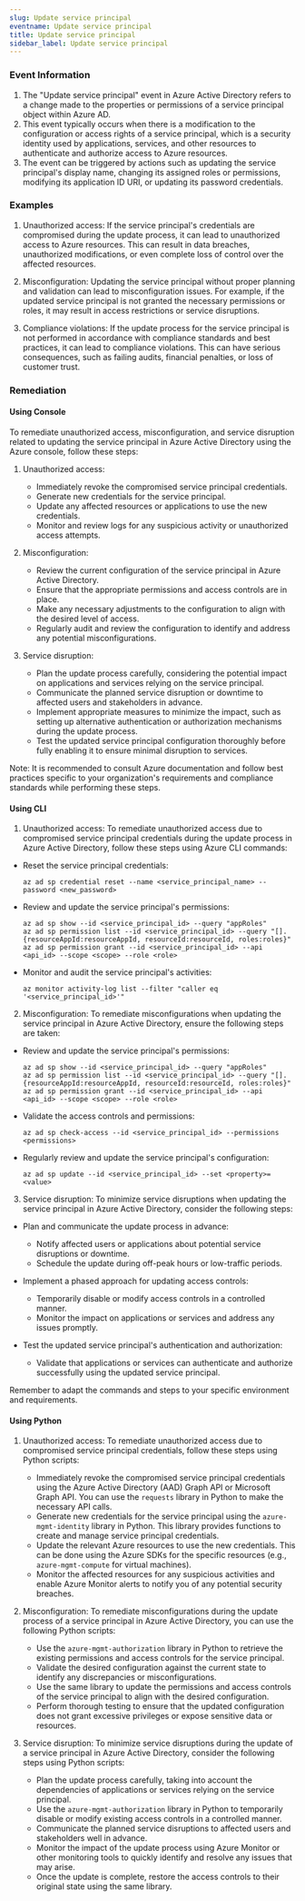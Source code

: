 ```yaml
--- 
slug: Update service principal
eventname: Update service principal
title: Update service principal
sidebar_label: Update service principal
---
```

                       
### Event Information

1. The "Update service principal" event in Azure Active Directory refers to a change made to the properties or permissions of a service principal object within Azure AD.
2. This event typically occurs when there is a modification to the configuration or access rights of a service principal, which is a security identity used by applications, services, and other resources to authenticate and authorize access to Azure resources.
3. The event can be triggered by actions such as updating the service principal's display name, changing its assigned roles or permissions, modifying its application ID URI, or updating its password credentials.


### Examples

1. Unauthorized access: If the service principal's credentials are compromised during the update process, it can lead to unauthorized access to Azure resources. This can result in data breaches, unauthorized modifications, or even complete loss of control over the affected resources.

2. Misconfiguration: Updating the service principal without proper planning and validation can lead to misconfiguration issues. For example, if the updated service principal is not granted the necessary permissions or roles, it may result in access restrictions or service disruptions.

3. Compliance violations: If the update process for the service principal is not performed in accordance with compliance standards and best practices, it can lead to compliance violations. This can have serious consequences, such as failing audits, financial penalties, or loss of customer trust.

### Remediation

#### Using Console

To remediate unauthorized access, misconfiguration, and service disruption related to updating the service principal in Azure Active Directory using the Azure console, follow these steps:

1. Unauthorized access:
   - Immediately revoke the compromised service principal credentials.
   - Generate new credentials for the service principal.
   - Update any affected resources or applications to use the new credentials.
   - Monitor and review logs for any suspicious activity or unauthorized access attempts.

2. Misconfiguration:
   - Review the current configuration of the service principal in Azure Active Directory.
   - Ensure that the appropriate permissions and access controls are in place.
   - Make any necessary adjustments to the configuration to align with the desired level of access.
   - Regularly audit and review the configuration to identify and address any potential misconfigurations.

3. Service disruption:
   - Plan the update process carefully, considering the potential impact on applications and services relying on the service principal.
   - Communicate the planned service disruption or downtime to affected users and stakeholders in advance.
   - Implement appropriate measures to minimize the impact, such as setting up alternative authentication or authorization mechanisms during the update process.
   - Test the updated service principal configuration thoroughly before fully enabling it to ensure minimal disruption to services.

Note: It is recommended to consult Azure documentation and follow best practices specific to your organization's requirements and compliance standards while performing these steps.

#### Using CLI

1. Unauthorized access: To remediate unauthorized access due to compromised service principal credentials during the update process in Azure Active Directory, follow these steps using Azure CLI commands:

- Reset the service principal credentials:
  ```
  az ad sp credential reset --name <service_principal_name> --password <new_password>
  ```

- Review and update the service principal's permissions:
  ```
  az ad sp show --id <service_principal_id> --query "appRoles"
  az ad sp permission list --id <service_principal_id> --query "[].{resourceAppId:resourceAppId, resourceId:resourceId, roles:roles}"
  az ad sp permission grant --id <service_principal_id> --api <api_id> --scope <scope> --role <role>
  ```

- Monitor and audit the service principal's activities:
  ```
  az monitor activity-log list --filter "caller eq '<service_principal_id>'"
  ```

2. Misconfiguration: To remediate misconfigurations when updating the service principal in Azure Active Directory, ensure the following steps are taken:

- Review and update the service principal's permissions:
  ```
  az ad sp show --id <service_principal_id> --query "appRoles"
  az ad sp permission list --id <service_principal_id> --query "[].{resourceAppId:resourceAppId, resourceId:resourceId, roles:roles}"
  az ad sp permission grant --id <service_principal_id> --api <api_id> --scope <scope> --role <role>
  ```

- Validate the access controls and permissions:
  ```
  az ad sp check-access --id <service_principal_id> --permissions <permissions>
  ```

- Regularly review and update the service principal's configuration:
  ```
  az ad sp update --id <service_principal_id> --set <property>=<value>
  ```

3. Service disruption: To minimize service disruptions when updating the service principal in Azure Active Directory, consider the following steps:

- Plan and communicate the update process in advance:
  - Notify affected users or applications about potential service disruptions or downtime.
  - Schedule the update during off-peak hours or low-traffic periods.

- Implement a phased approach for updating access controls:
  - Temporarily disable or modify access controls in a controlled manner.
  - Monitor the impact on applications or services and address any issues promptly.

- Test the updated service principal's authentication and authorization:
  - Validate that applications or services can authenticate and authorize successfully using the updated service principal.

Remember to adapt the commands and steps to your specific environment and requirements.

#### Using Python

1. Unauthorized access: To remediate unauthorized access due to compromised service principal credentials, follow these steps using Python scripts:

   - Immediately revoke the compromised service principal credentials using the Azure Active Directory (AAD) Graph API or Microsoft Graph API. You can use the `requests` library in Python to make the necessary API calls.
   - Generate new credentials for the service principal using the `azure-mgmt-identity` library in Python. This library provides functions to create and manage service principal credentials.
   - Update the relevant Azure resources to use the new credentials. This can be done using the Azure SDKs for the specific resources (e.g., `azure-mgmt-compute` for virtual machines).
   - Monitor the affected resources for any suspicious activities and enable Azure Monitor alerts to notify you of any potential security breaches.

2. Misconfiguration: To remediate misconfigurations during the update process of a service principal in Azure Active Directory, you can use the following Python scripts:

   - Use the `azure-mgmt-authorization` library in Python to retrieve the existing permissions and access controls for the service principal.
   - Validate the desired configuration against the current state to identify any discrepancies or misconfigurations.
   - Use the same library to update the permissions and access controls of the service principal to align with the desired configuration.
   - Perform thorough testing to ensure that the updated configuration does not grant excessive privileges or expose sensitive data or resources.

3. Service disruption: To minimize service disruptions during the update of a service principal in Azure Active Directory, consider the following steps using Python scripts:

   - Plan the update process carefully, taking into account the dependencies of applications or services relying on the service principal.
   - Use the `azure-mgmt-authorization` library in Python to temporarily disable or modify existing access controls in a controlled manner.
   - Communicate the planned service disruptions to affected users and stakeholders well in advance.
   - Monitor the impact of the update process using Azure Monitor or other monitoring tools to quickly identify and resolve any issues that may arise.
   - Once the update is complete, restore the access controls to their original state using the same library.


 